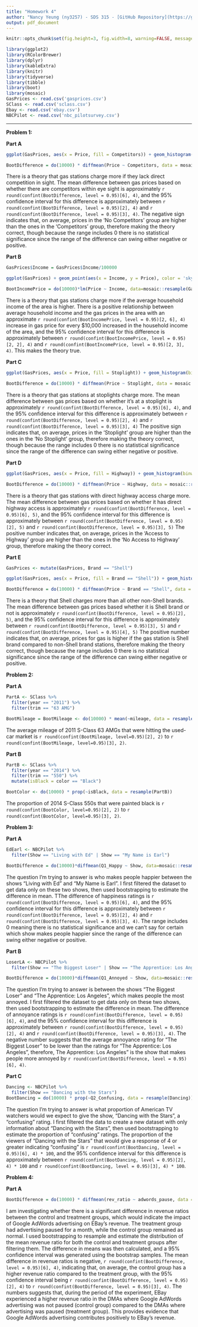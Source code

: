 ```yaml
---
title: "Homework 4"
author: "Nancy Yeung (ny3257) - SDS 315 - [GitHub Repository](https://github.com/0NancyYeung0/Homework4.git)"
output: pdf_document
---
```

\vspace{-1cm}

```r
knitr::opts_chunk$set(fig.height=3, fig.width=8, warning=FALSE, message=FALSE, echo=FALSE)
```

```r
library(ggplot2)
library(RColorBrewer)
library(dplyr)
library(kableExtra)
library(knitr)
library(tidyverse)
library(tibble)
library(boot)
library(mosaic)
GasPrices <- read.csv('gasprices.csv')
SClass <- read.csv('sclass.csv')
Ebay <- read.csv('ebay.csv')
NBCPilot <- read.csv('nbc_pilotsurvey.csv')
```
------------------------------------------------------------------------
\begingroup
\fontsize{12}{14}\selectfont
**Problem 1:**
\endgroup

\begingroup
\fontsize{10}{12}\selectfont
**Part A**
\endgroup

```r
ggplot(GasPrices, aes(x = Price, fill = Competitors)) + geom_histogram(binwidth = 0.1, position = "identity", alpha = 0.7) + labs(title = 'Frequency of Gas Prices Based on if there are Competitors in Sight', x = 'Price ($)', y = 'Frequency', fill = 'Competitors') + scale_fill_manual(values = c('pink', 'skyblue')) + theme_minimal() + theme(text = element_text(size = 13, family = "serif"))

BootDifference = do(10000) * diffmean(Price ~ Competitors, data = mosaic::resample(GasPrices))
```

There is a theory that gas stations charge more if they lack direct competition in sight. The mean difference between gas prices based on whether there are competitors within eye sight is approximately `r round(confint(BootDifference, level = 0.95)[6], 4)`, and the 95% confidence interval for this difference is approximately between `r round(confint(BootDifference, level = 0.95)[2], 4)` and `r round(confint(BootDifference, level = 0.95)[3], 4)`. The negative sign indicates that, on average, prices in the 'No Competitors' group are higher than the ones in the 'Competitors' group, therefore making the theory correct, though because the range includes 0 there is no statistical significance since the range of the difference can swing either negative or positive.

\begingroup
\fontsize{10}{12}\selectfont
**Part B**
\endgroup

```r
GasPrices$Income = GasPrices$Income/100000

ggplot(GasPrices) + geom_point(aes(x = Income, y = Price), color = 'skyblue') + labs(title = "Average Household Income of an Area vs. the Gas Station Prices") + theme_minimal() + theme(text=element_text(size = 13, family="serif"))

BootIncomePrice = do(10000)*lm(Price ~ Income, data=mosaic::resample(GasPrices))
```

There is a theory that gas stations charge more if the average household income of the area is higher. There is a positive relationship between average household income and the gas prices in the area with an approximate `r round(confint(BootIncomePrice, level = 0.95)[2, 6], 4)` increase in gas price for every $10,000 increased in the household income of the area, and the 95% confidence interval for this difference is approximately between `r round(confint(BootIncomePrice, level = 0.95)[2, 2], 4)` and `r round(confint(BootIncomePrice, level = 0.95)[2, 3], 4)`. This makes the theory true.

\begingroup
\fontsize{10}{12}\selectfont
**Part C**
\endgroup

```r
ggplot(GasPrices, aes(x = Price, fill = Stoplight)) + geom_histogram(binwidth = 0.1, position = "identity", alpha = 0.7) + labs(title = 'Gas Prices vs. At a Stoplight', x = 'Price ($)', y = 'Frequency', fill = 'Stoplight') + scale_fill_manual(values = c('pink', 'skyblue')) + theme_minimal() + theme(text = element_text(size = 13, family = "serif"))

BootDifference = do(10000) * diffmean(Price ~ Stoplight, data = mosaic::resample(GasPrices))
```

There is a theory that gas stations at stoplights charge more. The mean difference between gas prices based on whether it's at a stoplight is approximately `r round(confint(BootDifference, level = 0.95)[6], 4)`, and the 95% confidence interval for this difference is approximately between `r round(confint(BootDifference, level = 0.95)[2], 4)` and `r round(confint(BootDifference, level = 0.95)[3], 4)` The positive sign indicates that, on average, prices in the 'Stoplight' group are higher than the ones in the 'No Stoplight' group, therefore making the theory correct, though because the range includes 0 there is no statistical significance since the range of the difference can swing either negative or positive.

\begingroup
\fontsize{10}{12}\selectfont
**Part D**
\endgroup

```r
ggplot(GasPrices, aes(x = Price, fill = Highway)) + geom_histogram(binwidth = 0.1, position = "identity", alpha = 0.7) + labs(title = 'Gas Prices vs. Direct Highway Access', x = 'Price ($)', y = 'Frequency', fill = 'Highway') + scale_fill_manual(values = c('pink', 'skyblue')) + theme_minimal() + theme(text = element_text(size = 13, family = "serif"))

BootDifference = do(10000) * diffmean(Price ~ Highway, data = mosaic::resample(GasPrices))
```

There is a theory that gas stations with direct highway access charge more. The mean difference between gas prices based on whether it has direct highway access is approximately `r round(confint(BootDifference, level = 0.95)[6], 5)`, and the 95% confidence interval for this difference is approximately between `r round(confint(BootDifference, level = 0.95)[2], 5)` and `r round(confint(BootDifference, level = 0.95)[3], 5)` The positive number indicates that, on average, prices in the 'Access to Highway' group are higher than the ones in the 'No Access to Highway' group, therefore making the theory correct.

\begingroup
\fontsize{10}{12}\selectfont
**Part E**
\endgroup

```r
GasPrices <- mutate(GasPrices, Brand == "Shell")

ggplot(GasPrices, aes(x = Price, fill = Brand == "Shell")) + geom_histogram(binwidth = 0.1, position = "identity", alpha = 0.7) + labs(title = 'Gas Prices vs. Shell-Brand', x = 'Price ($)', y = 'Frequency', fill = 'Brand is Shell') + scale_fill_manual(values = c('pink', 'skyblue')) + theme_minimal() + theme(text = element_text(size = 13, family = "serif"))

BootDifference = do(10000) * diffmean(Price ~ Brand == "Shell", data = mosaic::resample(GasPrices))
```

There is a theory that Shell charges more than all other non-Shell brands. The mean difference between gas prices based whether it is Shell brand or not is approximately `r round(confint(BootDifference, level = 0.95)[2], 5)`, and the 95% confidence interval for this difference is approximately between `r round(confint(BootDifference, level = 0.95)[3], 5)` and `r round(confint(BootDifference, level = 0.95)[4], 5)` The positive number indicates that, on average, prices for gas is higher if the gas station is Shell brand compared to non-Shell brand stations, therefore making the theory correct, though because the range includes 0 there is no statistical significance since the range of the difference can swing either negative or positive.

\begingroup
\fontsize{12}{14}\selectfont
**Problem 2:**
\endgroup

\begingroup
\fontsize{10}{12}\selectfont
**Part A**
\endgroup

```r
PartA <- SClass %>%
  filter(year == "2011") %>%
  filter(trim == "63 AMG")

BootMileage = BootMileage <- do(10000) * mean(~mileage, data = resample(PartA))
```

The average mileage of 2011 S-Class 63 AMGs that were hitting the used-car market is `r round(confint(BootMileage, level=0.95)[2], 2)` to `r round(confint(BootMileage, level=0.95)[3], 2)`.

\begingroup
\fontsize{10}{12}\selectfont
**Part B**
\endgroup

```r
PartB <- SClass %>%
  filter(year == "2014") %>%
  filter(trim == "550") %>%
  mutate(isBlack = color == "Black")

BootColor <- do(10000) * prop(~isBlack, data = resample(PartB))
```

The proportion of 2014 S-Class 550s that were painted black is `r round(confint(BootColor, level=0.95)[2], 2)` to `r round(confint(BootColor, level=0.95)[3], 2)`.

\begingroup
\fontsize{12}{14}\selectfont
**Problem 3:**
\endgroup

\begingroup
\fontsize{10}{12}\selectfont
**Part A**
\endgroup

```r
EdEarl <- NBCPilot %>%
  filter(Show == "Living with Ed" | Show == "My Name is Earl")

BootDifference = do(10000)*diffmean(Q1_Happy ~ Show, data=mosaic::resample(EdEarl))
```

The question I'm trying to answer is who makes people happier between the shows “Living with Ed” and “My Name is Earl”. I first filtered the dataset to get data only on these two shows, then used bootstrapping to estimate the difference in mean. TThe difference of happiness ratings is `r round(confint(BootDifference, level = 0.95)[6], 4)`, and the 95% confidence interval for this difference is approximately between `r round(confint(BootDifference, level = 0.95)[2], 4)` and `r round(confint(BootDifference, level = 0.95)[3], 4)`. The range includes 0 meaning there is no statistical significance and we can't say for certain which show makes people happier since the range of the difference can swing either negative or positive.

\begingroup
\fontsize{10}{12}\selectfont
**Part B**
\endgroup

```r
LoserLA <- NBCPilot %>%
  filter(Show == "The Biggest Loser" | Show == "The Apprentice: Los Angeles")

BootDifference = do(10000)*diffmean(Q1_Annoyed ~ Show, data=mosaic::resample(LoserLA))
```

The question I'm trying to answer is between the shows “The Biggest Loser” and “The Apprentice: Los Angeles”, which makes people the most annoyed. I first filtered the dataset to get data only on these two shows, then used bootstrapping to estimate the difference in mean. The difference of annoyance ratings is `r round(confint(BootDifference, level = 0.95)[6], 4)`, and the 95% confidence interval for this difference is approximately between `r round(confint(BootDifference, level = 0.95)[2], 4)` and `r round(confint(BootDifference, level = 0.95)[3], 4)`. The negative number suggests that the average annoyance rating for “The Biggest Loser” to be lower than the ratings for “The Apprentice: Los Angeles”, therefore, The Apprentice: Los Angeles” is the show that makes people more annoyed by `r round(confint(BootDifference, level = 0.95)[6], 4)`.

\begingroup
\fontsize{10}{12}\selectfont
**Part C**
\endgroup

```r
Dancing <- NBCPilot %>%
  filter(Show == "Dancing with the Stars")
BootDancing = do(10000) * prop(~Q2_Confusing, data = resample(Dancing)) 
```

The question I'm trying to answer is what proportion of American TV watchers would we expect to give the show, "Dancing with the Stars", a "confusing" rating. I first filtered the data to create a new dataset with only information about  "Dancing with the Stars", then used bootstrapping to estimate the proportion of "confusing" ratings. The proportion of the viewers of "Dancing with the Stars" that would give a response of 4 or greater indicating "confusing" is `r round(confint(BootDancing, level = 0.95)[6], 4) * 100`, and the 95% confidence interval for this difference is approximately between `r round(confint(BootDancing, level = 0.95)[2], 4) * 100` and `r round(confint(BootDancing, level = 0.95)[3], 4) * 100`. 

\begingroup
\fontsize{12}{14}\selectfont
**Problem 4:**
\endgroup

\begingroup
\fontsize{10}{12}\selectfont
**Part A**
\endgroup

```r
BootDifference = do(10000) * diffmean(rev_ratio ~ adwords_pause, data = mosaic::resample(Ebay))
```

I am investigating whether there is a significant difference in revenue ratios between the control and treatment groups, which would indicate the impact of Google AdWords advertising on EBay's revenue. The treatment group had advertising paused for a month, while the control group remained as normal. I used bootstrapping to resample and estimate the distribution of the mean revenue ratio for both the control and treatment groups after filtering them. The difference in means was then calculated, and a 95% confidence interval was generated using the bootstrap samples. The mean difference in revenue ratios is negative, `r round(confint(BootDifference, level = 0.95)[6], 4)`, indicating that, on average, the control group has a higher revenue ratio compared to the treatment group, with the 95% confidence interval being `r round(confint(BootDifference, level = 0.95)[2], 4)` to `r round(confint(BootDifference, level = 0.95)[3], 4)`. The numbers suggests that, during the period of the experiment, EBay experienced a higher revenue ratio in the DMAs where Google AdWords advertising was not paused (control group) compared to the DMAs where advertising was paused (treatment group). This provides evidence that Google AdWords advertising contributes positively to EBay's revenue. 